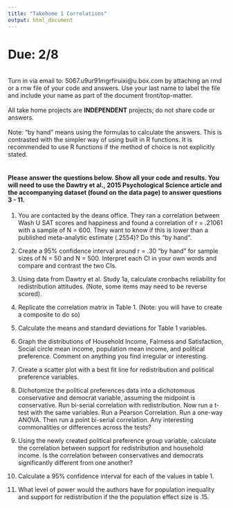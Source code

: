 ```yaml
---
title: "Takehome 1 Correlations"
output: html_document
---
```


# Due: 2/8  
<br>
Turn in via email to: 5067.u9ur91mgrfiruixi@u.box.com by attaching an rmd or a rnw file of your code and answers. Use your last name to label the file and include your name as part of the document front/top-matter.  
<br>
All take home projects are **INDEPENDENT** projects; do not share code or answers.   
<br>
Note: "by hand" means using the formulas to calculate the answers. This is contrasted with the simpler way of using built in R functions. It is recommended to use R functions if the method of choice is not explicitly stated. 
<br>
<br>

#### Please answer the questions below. Show all your code and results. You will need to use the Dawtry et al., 2015 Psychological Science article and the accompanying dataset (found on the data page) to answer questions 3 - 11. 

1.  You are contacted by the deans office. They ran a correlation between Wash U SAT scores and happiness and found a correlation of r = .21061 with a sample of N = 600. They want to know if this is lower than a published meta-analytic estimate (.2554)? Do this "by hand". 

2. Create a 95% confidence interval around r = .30 "by hand" for sample sizes of N = 50 and N = 500. Interpret each CI in your own words and compare and contrast the two CIs.   

3. Using data from Dawtry et al. Study 1a, calculate cronbachs reliability for redistribution attitudes. (Note, some items may need to be reverse scored).  

4. Replicate the correlation matrix in Table 1. (Note: you will have to create a composite to do so)   

5. Calculate the means and standard deviations for Table 1 variables. 

6. Graph the distributions of Household Income, Fairness and Satisfaction, Social circle mean income, population mean income, and political preference. Comment on anything you find irregular or interesting.  

7. Create a scatter plot with a best fit line for redistribution and political preference variables.

8. Dichotomize the political preferences data into a dichotomous conservative and democrat variable, assuming the midpoint is conservative. Run bi-serial correlation with redistribution. Now run a t-test with the same variables. Run a Pearson Correlation. Run a one-way ANOVA. Then run a point bi-serial correlation. Any interesting commonalities or differences across the tests? 

9. Using the newly created political preference group variable, calculate the correlation between support for redistribution and household income. Is the correlation between conservatives and democrats significantly different from one another? 

10. Calculate a 95% confidence interval for each of the values in table 1. 

11. What level of power would the authors have for population inequality and support for redistribution if the the population effect size is .15. 



